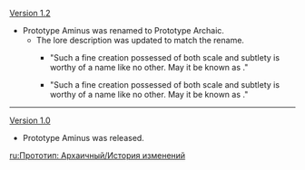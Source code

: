 {{Change History/Header}}
[[Version 1.2]]
* Prototype Aminus was renamed to Prototype Archaic.
** The lore description was updated to match the rename.
*** {{Color|Old:}} "Such a fine creation possessed of both scale and subtlety is worthy of a name like no other. May it be known as {{Highlight|Aminus of Guhua}}."
*** {{Color|New:}} "Such a fine creation possessed of both scale and subtlety is worthy of a name like no other. May it be known as {{Highlight|Archaic}}."
----
[[Version 1.0]]
* Prototype Aminus was released.
<noinclude>


[[ru:Прототип: Архаичный/История изменений]]
</noinclude>